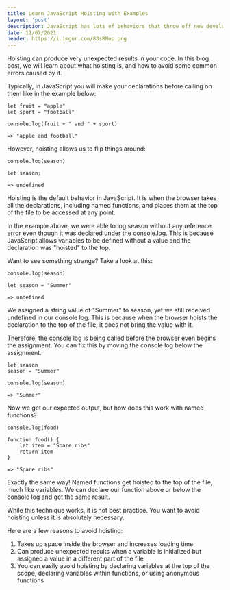 ```yaml
---
title: Learn JavaScript Hoisting with Examples
layout: 'post'
description: JavaScript has lots of behaviors that throw off new developers. Hoisting is one of the behaviors that creates confusion and can be tricky to wrap your head around. In this blog post, learn about hoisting and how to avoid some common errors.
date: 11/07/2021
header: https://i.imgur.com/83sRMop.png
---
```


Hoisting can produce very unexpected results in your code. In this blog post, we will learn about what hoisting is, and how to avoid some common errors caused by it.

Typically, in JavaScript you will make your declarations before calling on them like in the example below:

```
let fruit = "apple"
let sport = "football"

console.log(fruit + " and " + sport)

=> "apple and football"
```

However, hoisting allows us to flip things around:

```
console.log(season)

let season;

=> undefined
```

Hoisting is the default behavior in JavaScript. It is when the browser takes all the declarations, including named functions, and places them at the top of the file to be accessed at any point.

In the example above, we were able to log season without any reference error even though it was declared under the console.log. This is because JavaScript allows variables to be defined without a value and the declaration was "hoisted" to the top.

Want to see something strange? Take a look at this:

```
console.log(season)

let season = "Summer"

=> undefined
```

We assigned a string value of "Summer" to season, yet we still received undefined in our console log. This is because when the browser hoists the declaration to the top of the file, it does not bring the value with it.

Therefore, the console log is being called before the browser even begins the assignment. You can fix this by moving the console log below the assignment.

```
let season
season = "Summer"

console.log(season)

=> "Summer"
```

Now we get our expected output, but how does this work with named functions?

```
console.log(food)

function food() {
    let item = "Spare ribs"
    return item
}

=> "Spare ribs"
```

Exactly the same way! Named functions get hoisted to the top of the file, much like variables. We can declare our function above or below the console log and get the same result.

While this technique works, it is not best practice. You want to avoid hoisting unless it is absolutely necessary.

Here are a few reasons to avoid hoisting:

1. Takes up space inside the browser and increases loading time
2. Can produce unexpected results when a variable is initialized but assigned a value in a different part of the file
3. You can easily avoid hoisting by declaring variables at the top of the scope, declaring variables within functions, or using anonymous functions






